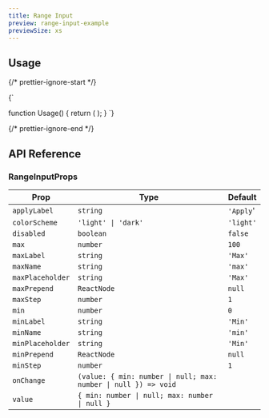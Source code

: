 ```yaml
---
title: Range Input
preview: range-input-example
previewSize: xs
---
```


## Usage

{/* prettier-ignore-start */}

<CodeBlock lang="ts">{`

function Usage() {
    return (
      <RangeInput min={0} max={100} />
    );
}
`}
</CodeBlock>

{/* prettier-ignore-end */}

## API Reference

### RangeInputProps

| Prop             | Type                                                            | Default   |
| ---------------- | --------------------------------------------------------------- | --------- |
| `applyLabel`     | `string`                                                        | `'Apply`' |
| `colorScheme`    | `'light' \| 'dark'`                                             | `'light'` |
| `disabled`       | `boolean`                                                       | `false`   |
| `max`            | `number`                                                        | `100`     |
| `maxLabel`       | `string`                                                        | `'Max'`   |
| `maxName`        | `string`                                                        | `'max'`   |
| `maxPlaceholder` | `string`                                                        | `'Max'`   |
| `maxPrepend`     | `ReactNode`                                                     | `null`    |
| `maxStep`        | `number`                                                        | `1`       |
| `min`            | `number`                                                        | `0`       |
| `minLabel`       | `string`                                                        | `'Min'`   |
| `minName`        | `string`                                                        | `'min'`   |
| `minPlaceholder` | `string`                                                        | `'Min'`   |
| `minPrepend`     | `ReactNode`                                                     | `null`    |
| `minStep`        | `number`                                                        | `1`       |
| `onChange`       | `(value: { min: number \| null; max: number \| null }) => void` |           |
| `value`          | `{ min: number \| null; max: number \| null }`                  |
